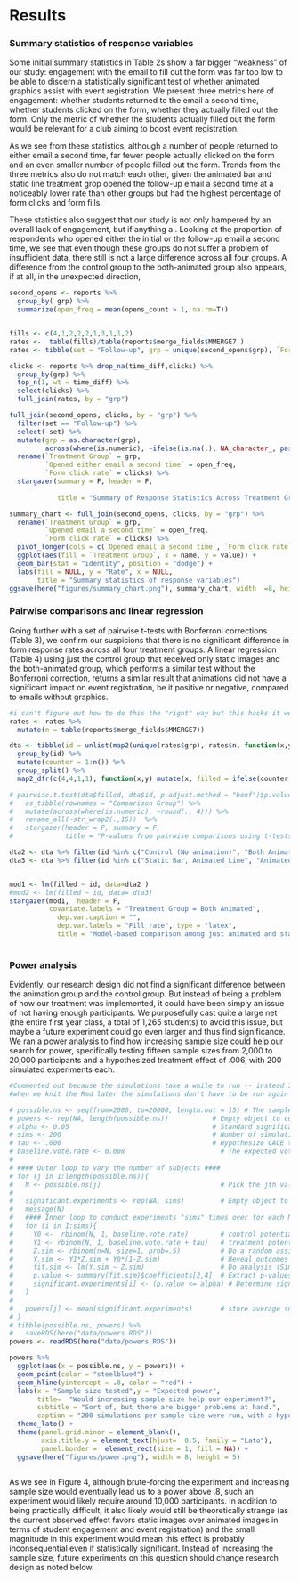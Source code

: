 
# Results


### Summary statistics of response variables

Some initial summary statistics in Table 2s show a far bigger "weakness" of our study: engagement with the email to fill out the form was far too low to be able to discern a statistically significant test of whether animated graphics assist with event registration. We present three metrics here of engagement: whether students returned to the email a second time, whether students clicked on the form, whether they actually filled out the form. Only the metric of whether the students actually filled out the form would be relevant for a club aiming to boost event registration. 

As we see from these statistics, although a number of people returned to either email a second time, far fewer people actually clicked on the form and an even smaller number of people filled out the form. Trends from the three metrics also do not match each other, given the animated bar and static line treatment grop opened the follow-up email a second time at a noticeably lower rate than other groups but had the highest percentage of form clicks and form fills. 

These statistics also suggest that our study is not only hampered by an overall lack of engagement, but if anything a . Looking at the proportion of respondents who opened either the initial or the follow-up email a second time, we see that even though these groups do not suffer a problem of insufficient data, there still is not a large difference across all four groups. A difference from the control group to the both-animated group also appears, if at all, in the unexpected direction,


```r

second_opens <- reports %>% 
  group_by( grp) %>% 
  summarize(open_freq = mean(opens_count > 1, na.rm=T))


fills <- c(4,1,2,2,2,1,3,1,1,2)
rates <-  table(fills)/table(reports$merge_fields$MMERGE7 )
rates <- tibble(set = "Follow-up", grp = unique(second_opens$grp), `Form fill rate` = as.numeric(rates)) 

clicks <- reports %>% drop_na(time_diff,clicks) %>% 
  group_by(grp) %>% 
  top_n(1, wt = time_diff) %>% 
  select(clicks) %>% 
  full_join(rates, by = "grp")

full_join(second_opens, clicks, by = "grp") %>% 
  filter(set == "Follow-up") %>% 
  select(-set) %>% 
  mutate(grp = as.character(grp), 
         across(where(is.numeric), ~ifelse(is.na(.), NA_character_, paste0(round(.*100,2), "%")))) %>% 
  rename(`Treatment Group` = grp,
         `Opened either email a second time` = open_freq,
         `Form click rate` = clicks) %>% 
  stargazer(summary = F, header = F, 
            
            title = "Summary of Response Statistics Across Treatment Groups")

```




```r
summary_chart <- full_join(second_opens, clicks, by = "grp") %>% 
  rename(`Treatment Group` = grp,
         `Opened email a second time` = open_freq,
         `Form click rate` = clicks) %>% 
  pivot_longer(cols = c(`Opened email a second time`, `Form click rate`, `Form fill rate`)) %>% 
  ggplot(aes(fill = `Treatment Group`, x = name, y = value)) + 
  geom_bar(stat = "identity", position = "dodge") + 
  labs(fill = NULL, y = "Rate", x = NULL,
       title = "Summary statistics of response variables")
ggsave(here("figures/summary_chart.png"), summary_chart, width  =8, height = 5) 

```

### Pairwise comparisons and linear regression

Going further with a set of pairwise t-tests with Bonferroni corrections (Table 3), we confirm our suspicions that there is no significant difference in form response rates across all four treatment groups. A linear regression (Table 4) using just the control group that received only static images and the both-animated group, which performs a similar test without the Bonferroni correction, returns a similar result that animations did not have a significant impact on event registration, be it positive or negative, compared to emails without graphics. 

```r

#i can't figure out how to do this the "right" way but this hacks it well enough for our presentation
rates <- rates %>% 
  mutate(n = table(reports$merge_fields$MMERGE7)) 

dta <- tibble(id = unlist(map2(unique(rates$grp), rates$n, function(x,y) rep(x,y)))) %>% 
  group_by(id) %>% 
  mutate(counter = 1:n()) %>% 
  group_split() %>% 
  map2_dfr(c(4,4,1,1), function(x,y) mutate(x, filled = ifelse(counter <=y, 1, 0)))

# pairwise.t.test(dta$filled, dta$id, p.adjust.method = "bonf")$p.value %>% 
#   as_tibble(rownames = "Comparison Group") %>% 
#   mutate(across(where(is.numeric), ~round(., 4))) %>% 
#   rename_all(~str_wrap2(.,15))  %>% 
#   stargazer(header = F, summary = F,
#             title = "P-values from pairwise comparisons using t-tests, pooled SD, and Bonferroni corrections")


```

\begin{table}[!htbp] \centering 
  \caption{P-values from pairwise comparisons using t-tests, pooled SD, and Bonferroni corrections} 
  \label{} 
\begin{tabular}{@{\extracolsep{5pt}} ccccc} 
\\[-1.8ex]\hline 
\hline \\[-1.8ex] 
 & \shortstack{Comparison\\ Group} & \shortstack{Control (No\\ animation)} & \shortstack{Animated Bar,\\ Static Line} & \shortstack{Static Bar,\\ Animated Line} \\ 
\hline \\[-1.8ex] 
1 & Animated Bar, Static Line & 1 & NA & NA \\ 
2 & Static Bar, Animated Line & 1 & 0.8995 & NA \\ 
3 & Both Animated & 1 & 0.892 & 1 \\ 
\hline \\[-1.8ex] 
\end{tabular} 
\end{table} 

```r
dta2 <- dta %>% filter(id %in% c("Control (No animation)", "Both Animated")) 
dta3 <- dta %>% filter(id %in% c("Static Bar, Animated Line", "Animated Bar, Static Line")) 


mod1 <- lm(filled ~ id, data=dta2 ) 
#mod2 <- lm(filled ~ id, data= dta3)
stargazer(mod1,  header = F,
          covariate.labels = "Treatment Group = Both Animated",
            dep.var.caption = "", 
            dep.var.labels = "Fill rate", type = "latex", 
            title = "Model-based comparison among just animated and static (control) treatment groups.") 
  


```

### Power analysis

Evidently, our research design did not find a significant difference between the animation group and the control group. But instead of being a problem of how our treatment was implemented, it could have been simply an issue of not having enough participants. We purposefully cast quite a large net (the entire first year class, a total of 1,265 students) to avoid this issue, but maybe a future experiment could go even larger and thus find significance. We ran a power analysis to find how increasing sample size could help our search for power, specifically testing fifteen sample sizes from 2,000 to 20,000 participants and a hypothesized treatment effect of .006, with 200 simulated experiments each. 


```r

#Commented out because the simulations take a while to run -- instead I just ran it once, then saved it, so that
#when we knit the Rmd later the simulations don't have to be run again and we can just use the results from that run. 

# possible.ns <- seq(from=2000, to=20000, length.out = 15) # The sample sizes we'll be considering
# powers <- rep(NA, length(possible.ns))           # Empty object to collect simulation estimates
# alpha <- 0.05                                    # Standard significance level
# sims <- 200                                      # Number of simulations to conduct for each N
# tau <- .006                                      # Hypothesize CACE treatment effect
# baseline.vote.rate <- 0.008                        # The expected voter turnout rate in placebo/control
# 
# #### Outer loop to vary the number of subjects ####
# for (j in 1:length(possible.ns)){
#   N <- possible.ns[j]                              # Pick the jth value for N
#   
#   significant.experiments <- rep(NA, sims)         # Empty object to count significant experiments
#   message(N)
#   #### Inner loop to conduct experiments "sims" times over for each N ####
#   for (i in 1:sims){
#     Y0 <-  rbinom(N, 1, baseline.vote.rate)        # control potential outcome
#     Y1 <- rbinom(N, 1, baseline.vote.rate + tau)   # treatment potential outcome
#     Z.sim <- rbinom(n=N, size=1, prob=.5)          # Do a random assignment
#     Y.sim <- Y1*Z.sim + Y0*(1-Z.sim)               # Reveal outcomes according to assignment
#     fit.sim <- lm(Y.sim ~ Z.sim)                   # Do analysis (Simple regression)
#     p.value <- summary(fit.sim)$coefficients[2,4]  # Extract p-values
#     significant.experiments[i] <- (p.value <= alpha) # Determine significance according to p <= 0.05
#   }
#   
#   powers[j] <- mean(significant.experiments)       # store average success rate (power) for each N
# }
# tibble(possible.ns, powers) %>% 
#   saveRDS(here("data/powers.RDS"))
powers <- readRDS(here("data/powers.RDS"))

powers %>% 
  ggplot(aes(x = possible.ns, y = powers)) + 
  geom_point(color = "steelblue4") + 
  geom_hline(yintercept = .8, color = "red") + 
  labs(x = "Sample size tested",y = "Expected power", 
       title=  "Would increasing sample size help our experiment?",
       subtitle = "Sort of, but there are bigger problems at hand.",
       caption = "200 simulations per sample size were run, with a hypothetical CACE treatment effect of .006") +
  theme_lato() + 
  theme(panel.grid.minor = element_blank(), 
        axis.title.y = element_text(hjust=  0.5, family = "Lato"), 
        panel.border =  element_rect(size = 1, fill = NA)) + 
  ggsave(here("figures/power.png"), width = 8, height = 5)



```


As we see in Figure 4, although brute-forcing the experiment and increasing sample size would eventually lead us to a power above .8, such an experiment would likely require around 10,000 participants. In addition to being practically difficult, it also likely would still be theoretically strange (as the current observed effect favors static images over animated images in terms of student engagement and event registration) and the small magnitude in this experiment would mean this effect is probably inconsequential even if statistically significant. Instead of increasing the sample size, future experiments on this question should change research design as noted below. 


